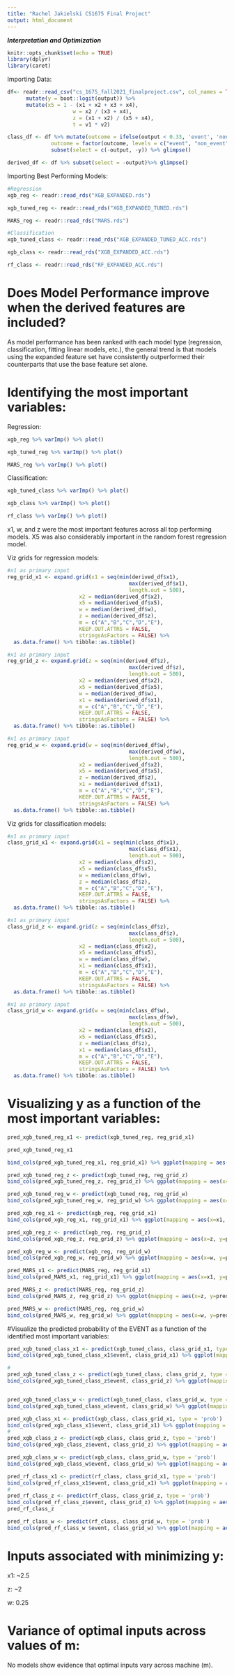 ```yaml
---
title: "Rachel Jakielski CS1675 Final Project"
output: html_document
---
```


***Interpretation and Optimization***

```r
knitr::opts_chunk$set(echo = TRUE)
library(dplyr)
library(caret)
```

Importing Data: 


```r
df<- readr::read_csv("cs_1675_fall2021_finalproject.csv", col_names = TRUE) %>% 
      mutate(y = boot::logit(output)) %>% 
      mutate(x5 = 1 - (x1 + x2 + x3 + x4),
                     w = x2 / (x3 + x4),
                     z = (x1 + x2) / (x5 + x4),
                     t = v1 * v2) 

class_df <- df %>% mutate(outcome = ifelse(output < 0.33, 'event', 'non_event'),
              outcome = factor(outcome, levels = c("event", "non_event"))) %>% 
              subset(select = c(-output, -y)) %>% glimpse()

derived_df <- df %>% subset(select = -output)%>% glimpse()

```


Importing Best Performing Models:

```r
#Regression
xgb_reg <- readr::read_rds("XGB_EXPANDED.rds")

xgb_tuned_reg <- readr::read_rds("XGB_EXPANDED_TUNED.rds")

MARS_reg <- readr::read_rds("MARS.rds")

#Classification
xgb_tuned_class <- readr::read_rds("XGB_EXPANDED_TUNED_ACC.rds")

xgb_class <- readr::read_rds("XGB_EXPANDED_ACC.rds")

rf_class <- readr::read_rds("RF_EXPANDED_ACC.rds")
```



# Does Model Performance improve when the derived features are included?

As model performance has been ranked with each model type (regression, classification, fitting linear models, etc.), the general trend is that models using the expanded feature set have consistently outperformed their counterparts that use the base feature set alone. 

# Identifying the most important variables: 

Regression: 

```r
xgb_reg %>% varImp() %>% plot()
```
```r
xgb_tuned_reg %>% varImp() %>% plot()
```
```r
MARS_reg %>% varImp() %>% plot()
```


Classification: 

```r
xgb_tuned_class %>% varImp() %>% plot()
```
```r
xgb_class %>% varImp() %>% plot()
```
```r
rf_class %>% varImp() %>% plot()
```

x1, w, and z were the most important features across all top performing models. X5 was also considerably important in the random forest regression model. 


Viz grids for regression models: 

```r
#x1 as primary input
reg_grid_x1 <- expand.grid(x1 = seq(min(derived_df$x1),
                                       max(derived_df$x1),
                                       length.out = 500),
                       x2 = median(derived_df$x2),
                       x5 = median(derived_df$x5),
                       w = median(derived_df$w),
                       z = median(derived_df$z),
                       m = c("A","B","C","D","E"),
                       KEEP.OUT.ATTRS = FALSE,
                       stringsAsFactors = FALSE) %>% 
  as.data.frame() %>% tibble::as.tibble()
```

```r
#x1 as primary input
reg_grid_z <- expand.grid(z = seq(min(derived_df$z),
                                       max(derived_df$z),
                                       length.out = 500),
                       x2 = median(derived_df$x2),
                       x5 = median(derived_df$x5),
                       w = median(derived_df$w),
                       x1 = median(derived_df$x1),
                       m = c("A","B","C","D","E"),
                       KEEP.OUT.ATTRS = FALSE,
                       stringsAsFactors = FALSE) %>% 
  as.data.frame() %>% tibble::as.tibble()
```

```r
#x1 as primary input
reg_grid_w <- expand.grid(w = seq(min(derived_df$w),
                                       max(derived_df$w),
                                       length.out = 500),
                       x2 = median(derived_df$x2),
                       x5 = median(derived_df$x5),
                       z = median(derived_df$z),
                       x1 = median(derived_df$x1),
                       m = c("A","B","C","D","E"),
                       KEEP.OUT.ATTRS = FALSE,
                       stringsAsFactors = FALSE) %>% 
  as.data.frame() %>% tibble::as.tibble()
```


Viz grids for classification models: 

```r
#x1 as primary input
class_grid_x1 <- expand.grid(x1 = seq(min(class_df$x1),
                                       max(class_df$x1),
                                       length.out = 500),
                       x2 = median(class_df$x2),
                       x5 = median(class_df$x5),
                       w = median(class_df$w),
                       z = median(class_df$z),
                       m = c("A","B","C","D","E"),
                       KEEP.OUT.ATTRS = FALSE,
                       stringsAsFactors = FALSE) %>% 
  as.data.frame() %>% tibble::as.tibble()
```

```r
#x1 as primary input
class_grid_z <- expand.grid(z = seq(min(class_df$z),
                                       max(class_df$z),
                                       length.out = 500),
                       x2 = median(class_df$x2),
                       x5 = median(class_df$x5),
                       w = median(class_df$w),
                       x1 = median(class_df$x1),
                       m = c("A","B","C","D","E"),
                       KEEP.OUT.ATTRS = FALSE,
                       stringsAsFactors = FALSE) %>% 
  as.data.frame() %>% tibble::as.tibble()
```

```r
#x1 as primary input
class_grid_w <- expand.grid(w = seq(min(class_df$w),
                                       max(class_df$w),
                                       length.out = 500),
                       x2 = median(class_df$x2),
                       x5 = median(class_df$x5),
                       z = median(class_df$z),
                       x1 = median(class_df$x1),
                       m = c("A","B","C","D","E"),
                       KEEP.OUT.ATTRS = FALSE,
                       stringsAsFactors = FALSE) %>% 
  as.data.frame() %>% tibble::as.tibble()
```

# Visualizing y as a function of the most important variables: 

```r

pred_xgb_tuned_reg_x1 <- predict(xgb_tuned_reg, reg_grid_x1)

pred_xgb_tuned_reg_x1

bind_cols(pred_xgb_tuned_reg_x1, reg_grid_x1) %>% ggplot(mapping = aes(x=x1, y=pred_xgb_tuned_reg_x1)) + geom_point() + facet_wrap(~m)

pred_xgb_tuned_reg_z <- predict(xgb_tuned_reg, reg_grid_z)
bind_cols(pred_xgb_tuned_reg_z, reg_grid_z) %>% ggplot(mapping = aes(x=z, y=pred_xgb_tuned_reg_z)) + geom_point() + facet_wrap(~m)

pred_xgb_tuned_reg_w <- predict(xgb_tuned_reg, reg_grid_w)
bind_cols(pred_xgb_tuned_reg_w, reg_grid_w) %>% ggplot(mapping = aes(x=w, y=pred_xgb_tuned_reg_w)) + geom_point() + facet_wrap(~m)

```

```r
pred_xgb_reg_x1 <- predict(xgb_reg, reg_grid_x1)
bind_cols(pred_xgb_reg_x1, reg_grid_x1) %>% ggplot(mapping = aes(x=x1, y=pred_xgb_reg_x1)) + geom_point() + facet_wrap(~m)

pred_xgb_reg_z <- predict(xgb_reg, reg_grid_z)
bind_cols(pred_xgb_reg_z, reg_grid_z) %>% ggplot(mapping = aes(x=z, y=pred_xgb_reg_z)) + geom_point() + facet_wrap(~m)

pred_xgb_reg_w <- predict(xgb_reg, reg_grid_w)
bind_cols(pred_xgb_reg_w, reg_grid_w) %>% ggplot(mapping = aes(x=w, y=pred_xgb_reg_w)) + geom_point() + facet_wrap(~m)
```


```r
pred_MARS_x1 <- predict(MARS_reg, reg_grid_x1)
bind_cols(pred_MARS_x1, reg_grid_x1) %>% ggplot(mapping = aes(x=x1, y=pred_MARS_x1)) + geom_point() + facet_wrap(~m)

pred_MARS_z <- predict(MARS_reg, reg_grid_z)
bind_cols(pred_MARS_z, reg_grid_z) %>% ggplot(mapping = aes(x=z, y=pred_MARS_z)) + geom_point() + facet_wrap(~m)

pred_MARS_w <- predict(MARS_reg, reg_grid_w)
bind_cols(pred_MARS_w, reg_grid_w) %>% ggplot(mapping = aes(x=w, y=pred_MARS_w)) + geom_point() + facet_wrap(~m)
```

#Visualize the predicted probability of the EVENT as a function of the identified most important variables: 

```r
pred_xgb_tuned_class_x1 <- predict(xgb_tuned_class, class_grid_x1, type = 'prob')
bind_cols(pred_xgb_tuned_class_x1$event, class_grid_x1) %>% ggplot(mapping = aes(x=x1, y=pred_xgb_tuned_class_x1$event)) + geom_point() + facet_wrap(~m)

# 
pred_xgb_tuned_class_z <- predict(xgb_tuned_class, class_grid_z, type = 'prob')
bind_cols(pred_xgb_tuned_class_z$event, class_grid_z) %>% ggplot(mapping = aes(x=z, y=pred_xgb_tuned_class_z$event)) + geom_point() + facet_wrap(~m)


pred_xgb_tuned_class_w <- predict(xgb_tuned_class, class_grid_w, type = 'prob')
bind_cols(pred_xgb_tuned_class_w$event, class_grid_w) %>% ggplot(mapping = aes(x=w, y=pred_xgb_tuned_class_w $event)) + geom_point() + facet_wrap(~m)
```
```r
pred_xgb_class_x1 <- predict(xgb_class, class_grid_x1, type = 'prob')
bind_cols(pred_xgb_class_x1$event, class_grid_x1) %>% ggplot(mapping = aes(x=x1, y=pred_xgb_class_x1$event)) + geom_point() + facet_wrap(~m)
# 
pred_xgb_class_z <- predict(xgb_class, class_grid_z, type = 'prob')
bind_cols(pred_xgb_class_z$event, class_grid_z) %>% ggplot(mapping = aes(x=z, y=pred_xgb_class_z$event)) + geom_point() + facet_wrap(~m)

pred_xgb_class_w <- predict(xgb_class, class_grid_w, type = 'prob')
bind_cols(pred_xgb_class_w$event, class_grid_w) %>% ggplot(mapping = aes(x=w, y=pred_xgb_class_w$event)) + geom_point() + facet_wrap(~m)
```

```r
pred_rf_class_x1 <- predict(rf_class, class_grid_x1, type = 'prob')
bind_cols(pred_rf_class_x1$event, class_grid_x1) %>% ggplot(mapping = aes(x=x1, y=pred_rf_class_x1$event)) + geom_point() + facet_wrap(~m)
# 
pred_rf_class_z <- predict(rf_class, class_grid_z, type = 'prob')
bind_cols(pred_rf_class_z$event, class_grid_z) %>% ggplot(mapping = aes(x=z, y=pred_rf_class_z$event)) + geom_point() + facet_wrap(~m)
pred_rf_class_z

pred_rf_class_w <- predict(rf_class, class_grid_w, type = 'prob')
bind_cols(pred_rf_class_w $event, class_grid_w) %>% ggplot(mapping = aes(x=w, y=pred_rf_class_w$event)) + geom_point() + facet_wrap(~m)
```

# Inputs associated with minimizing y: 

x1: ~2.5 

z: ~2 

w: 0.25 

# Variance of optimal inputs across values of m: 

No models show evidence that optimal inputs vary across machine (m). 